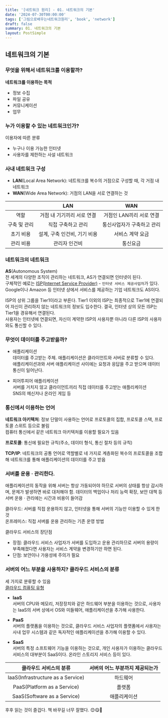 ```yaml
---
title: '[네트워크 원리] - 01. 네트워크의 기본'
date: '2024-07-30T00:00:00'
tags: ['그림으로배우는네트워크원리', 'book', 'network']
draft: false
summary: 01. 네트워크의 기본
layout: PostSimple
---
```


## 네트워크의 기본

### 무엇을 위해서 네트워크를 이용할까?

**네트워크를 이용하는 목적**

- 정보 수집
- 파일 공유
- 커뮤니케이션
- 업무

### 누가 이용할 수 있는 네트워크인가?

이용자에 따른 분류

- 누구나 이용 가능한 인터넷
- 사용자를 제한하는 사설 네트워크

### 사내 네트워크 구성

- **LAN**(Local Area Network): 네트워크를 복수의 거점으로 구성할 때, 각 거점 내 네트워크
- **WAN**(Wide Area Network): 거점의 LAN을 서로 연결하는 것

|              |             LAN              |            WAN             |
| :----------: | :--------------------------: | :------------------------: |
|     역할     |  거점 내 기기끼리 서로 연결  |  거점인 LAN끼리 서로 연결  |
| 구축 및 관리 |      직접 구축하고 관리      | 통신사업자가 구축하고 관리 |
|  초기 비용   | 설계, 구축 인건비, 기기 비용 |      서비스 계약 요금      |
|  관리 비용   |        관리자 인건비         |          통신요금          |

### 네트워크의 네트워크

**AS**(Autonomous System)  
전 세계의 다양한 조직이 관리하는 네트워크, AS가 연결되면 인터넷이 된다.  
구체적인 예로는 [ISP(Internet Service Provider)](https://namu.wiki/w/%EC%9D%B8%ED%84%B0%EB%84%B7%20%EC%84%9C%EB%B9%84%EC%8A%A4%20%EC%A0%9C%EA%B3%B5%EC%82%AC%EC%97%85%EC%9E%90) - `인터넷 서비스 제공사업자`가 있다.  
Google이나 Amazon 등 인터넷 상에서 서비스를 제공하는 기업 네트워크도 AS이다.

ISP의 상위 그룹을 Tier1이라고 부른다. Tier1 이외의 ISP는 최종적으로 Tier1에 연결되어 자신이 관리하지 않는 네트워크의 정보도 입수한다. 결국, 인터넷 상의 모든 ISP는 Tier1을 경유해서 연결된다.  
사용자는 인터넷에 연결되면, 자신이 계약한 ISP의 사용자뿐 아니라 다른 ISP의 사용자와도 통신할 수 있다.

### 무엇이 데이터를 주고받을까?

- 애플리케이션  
  데이터를 주고받는 주체. 애플리케이션은 클라이언트와 서버로 분류할 수 있다.  
  애플리케이션과와 서버 애플리케이션 사이에는 요청과 응답을 주고 받으며 데이터 통신이 일어난다.

- 피어투피어 애플리케이션  
  서버를 거치지 않고 클라이언트끼리 직접 데이터를 주고받는 애플리케이션  
  SNS의 메신저나 온라인 게임 등

### 통신에서 이용하는 언어

**네트워크 아키텍처**: 정보 단말이 사용하는 언어로 프로토콜의 집합, 프로토콜 스택, 프로토콜 스위트 등으로 불림  
컴퓨터 통신에서 같은 네트워크 아키텍처를 이용할 필요가 있음

**프로토콜**: 통신에 필요한 규칙(주소, 데이터 형식, 통신 절차 등의 규칙)

**TCP/IP**: 네트워크의 공통 언어로 역할별로 네 가지로 계층화된 복수의 프로토콜을 조합해 네트워크를 통해 애플리케이션의 데이터를 주고 받음

### 서버를 운용 · 관리한다.

애플리케이션의 동작을 위해 서버는 항상 가동되어야 하므로 서버의 상태를 항상 감시하며, 문제가 발생하면 바로 대처해야 함. 데이터의 백업이나 처리 능력 확장, 보안 대책 등 서버 운용 · 관리에는 시간과 비용이 들어감

클라우드: 서버를 직접 운용하지 않고, 인터넷을 통해 서버의 기능만 이용할 수 있게 한 것  
온프레미스: 직접 서버를 운용 관리하는 기존 운영 방법

클라우드 서비스의 장단점

- 장점: 클라우드 서비스 사업자가 서버를 도입하고 운용 관리하므로 서버의 용량이 부족해졌다면 사용자는 서비스 계약을 변경하기만 하면 된다.
- 단점: 보안이나 가용성에 주의가 필요

### 서버의 어느 부분을 사용하지? 클라우드 서비스의 분류

세 가지로 분류할 수 있음  
[클라우드 컴퓨팅 유형](https://aws.amazon.com/ko/types-of-cloud-computing/)

- **IaaS**  
  서버의 CPU와 메모리, 저장장치와 같은 하드웨어 부분을 이용하는 것으로, 사용자는 IaaS의 서버 상에서 OS와 미들웨어, 애플리케이션을 추가해 사용한다.

- **PaaS**  
  서버의 플랫폼을 이용하는 것으로, 클라우드 서비스 사업자의 플랫폼에서 사용자는 사내 업무 시스템과 같은 독자적인 애플리케이션을 추가해 이용할 수 있다.
- **SaaS**  
  서버의 특정 소프트웨어 기능을 이용하는 것으로, 개인 사용자가 이용하는 클라우드 서비스의 대부분이 SaaS이다. 온라인 스토리지 서비스 등이 있다.

|      클라우드 서비스의 분류       | 서버의 어느 부분까지 제공되는가 |
| :-------------------------------: | :-----------------------------: |
| IaaS(Infrastructure as a Service) |            하드웨어             |
|    PaaS(Platform as a Service)    |             플랫폼              |
|    SaaS(Software as a Service)    |          애플리케이션           |

후후 읽는 것이 즐겁다. 책 바꾸길 너무 잘했다. 😊😋🤭
